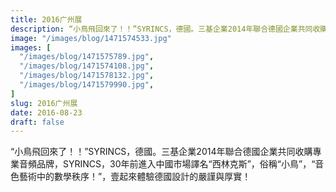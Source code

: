 ```yaml
---
title: 2016广州展
description: “小鳥飛回來了！！”SYRINCS，德國。三基企業2014年聯合德國企業共同收購專業音頻品牌，SYRINCS，30年前進入中國市場譯名“西林克斯”，俗稱“小鳥”，“音色藝術中的數學秩序！”
image: "/images/blog/1471574533.jpg"
images: [
  "/images/blog/1471575789.jpg",
  "/images/blog/1471574108.jpg",
  "/images/blog/1471578132.jpg",
  "/images/blog/1471579990.jpg",
]
slug: 2016广州展
date: 2016-08-23
draft: false
---
```


“小鳥飛回來了！！”SYRINCS，德國。三基企業2014年聯合德國企業共同收購專業音頻品牌，SYRINCS，30年前進入中國市場譯名“西林克斯”，俗稱“小鳥”，“音色藝術中的數學秩序！”，壹起來體驗德國設計的嚴謹與厚實！	


